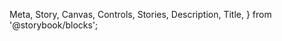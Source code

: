   Meta,
  Story,
  Canvas,
  Controls,
  Stories,
  Description,
  Title,
} from '@storybook/blocks';

<Meta of={GridstackStories} name="Docs" />

<Title />

[GridStack](https://gridstackjs.com/) wrapper component that allows you to easily build a dashboard with drag & drop and resize using Shidoka Widgets with default configuration and styles provided out of the box.

**Note:** GridStack configuration options that require passing a CSS selector will not work with this wrapper due to Shadow DOM encapsulation, but passing an HTML Element reference will work if the option supports it.

<UsageExample />

### Import Styles

```css
@import '@kyndryl-design-system/shidoka-applications/common/css/gridstack-shidoka.css';
```

## Configuring

The widget-gridstack component includes [the Shidoka default config](https://github.com/kyndryl-design-system/shidoka-applications/blob/6d8d98eb81538157c6ff3155d51beefefc984b19/src/common/helpers/gridstack.ts#L1) automatically, but if it needs to be modified you can import the config separately and make adjustments. See the gridstack documentation for more information on the available options.

### Import & Modify Config

```js
import { Config } from '@kyndryl-design-system/shidoka-applications/common/helpers/gridstack';

const NewConfig = {
  ...Config,
  // modify config here
};

// or
NewConfig.option = value;
```

### Pass the modified config to the widget-gridstack component

```html
<kyn-widget-gridstack .gridstackConfig="${NewConfig}"></kyn-widget-gridstack>
```

## Widget Sizes

[Widget Size and Constraint definitions are provided as JSON objects](https://github.com/kyndryl-design-system/shidoka-applications/tree/main/src/common/helpers/gridstack.ts), which can be imported and included in Layout deifinitions. These sizes & constraints are provided as a baseline, and you can provide your own sizes and contraints as needed.

**Notes:**

- Widget sizes and constraints (min/max sizes) must be provided for each breakpoint.
- `max` layout must be provided because it is the default/fallback.
- `md` and `sm` layouts must also be provided because the grid changes from 12 columns to 8 columns and 4 columns respectively.

## Example

### JS

```js
import {
  WidgetSizes,
  WidgetConstraints,
} from '@kyndryl-design-system/shidoka-applications/common/helpers/gridstack';

const Layout = {
  max: [
    {
      id: 'widget1',
      ...WidgetSizes.standard.max,
      ...WidgetConstraints.default.max,
    },
    {
      id: 'widget2',
      ...WidgetSizes.wide.max,
      ...WidgetConstraints.chart.max,
    },
  ],
  // provide widget sizes for every breakpoint
};
```

### HTML

```html
<kyn-widget-gridstack
  .layout="${Layout}"
  @on-grid-save="${(e) => console.log(e.detail.layout)}"
>
  <div class="grid-stack">
    <div gs-id="widget1" class="grid-stack-item">
      <div class="grid-stack-item-content">
        <kyn-widget widgetTitle="Widget 1" subTitle="Widget Subtitle">
          <kyn-widget-drag-handle></kyn-widget-drag-handle>

          <div>Widget Content</div>
        </kyn-widget>
      </div>
    </div>

    <div gs-id="widget2" class="grid-stack-item">
      <div class="grid-stack-item-content">
        <kyn-widget widgetTitle="Widget 2" subTitle="Widget Subtitle">
          <kyn-widget-drag-handle></kyn-widget-drag-handle>

          <div>Widget Content</div>
        </kyn-widget>
      </div>
    </div>
  </div>
</kyn-widget-gridstack>
```

## Sample Gridstack

[Full sample Layout definition here](https://github.com/kyndryl-design-system/shidoka-applications/tree/main/src/components/reusable/widget/layout.sample.ts).

<Canvas>
  <Story of={GridstackStories.Gridstack} />
</Canvas>

### Properties & Controls

<Controls of={GridstackStories.Gridstack} />

